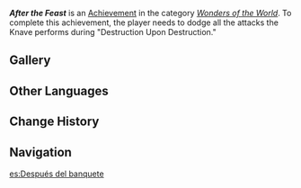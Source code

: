 {{Achievement Infobox
|id           = 82192
|order id     = 2192
|category     = Wonders of the World
|description  = Reach the other side of the blood-red banquet, with the baleful moon as your witness.
|requirements = Dodge the entirety of the "Destruction Upon Destruction" attack in a battle against [[The Knave]].
|primogems    = 10
|tracking     = 
|topic        = The Knave
|type         = Boss
|hidden       = 1
}}
'''''After the Feast''''' is an [[Achievement]] in the category ''[[Wonders of the World]]''. To complete this achievement, the player needs to dodge all the attacks the Knave performs during "Destruction Upon Destruction."
<!--
==Gameplay Notes==
*
-->
==Gallery==
{{Preview
|size=300px
|file=The Knave Destruction Upon Destruction
|caption=Destruction Upon Destruction
}}
<!--
==Video Guides==
{{EVT
|video1   = 
|caption1 = 
}}
-->
==Other Languages==
{{Other Languages
|en       = After the Feast
|zhs      = 盛宴之后
|zhs_rm   = Shèngyàn Zhīhòu
|zht      = 盛宴之後
|zht_rm   = Shèngyàn Zhīhòu
|zh_tl    = After the Feast
|ja       = 宴のあと
|ja_rm    = Utage no Ato
|ja_tl    = After the Feast
|ko       = 연회가 끝나고
|ko_tl    = After the Feast Ends
|es       = Después del banquete
|es_tl    = After the Banquet
|fr       = Après le banquet
|fr_tl    = After the Banquet
|ru       = После пира
|ru_tl    = After the Feast
|th       = หลังงานเลี้ยง
|th_rm    = 
|th_tl    = 
|vi       = Sau Bữa Tiệc
|vi_tl    = After the Party
|de       = Nach dem Bankett
|de_tl    = After the Banquet
|id       = Setelah Pesta
|id_tl    = After the Party
|pt       = Após o Banquete
|pt_tl    = 
|tr       = Ziyafetten Sonra
|tr_tl    = 
|it       = Dopo il banchetto
|it_tl    = After the Banquet
}}

==Change History==
{{Change History|4.6}}
<!--
==References==
{{Reflist}}
-->
==Navigation==
{{Achievement Navbox}}

[[es:Después del banquete]]